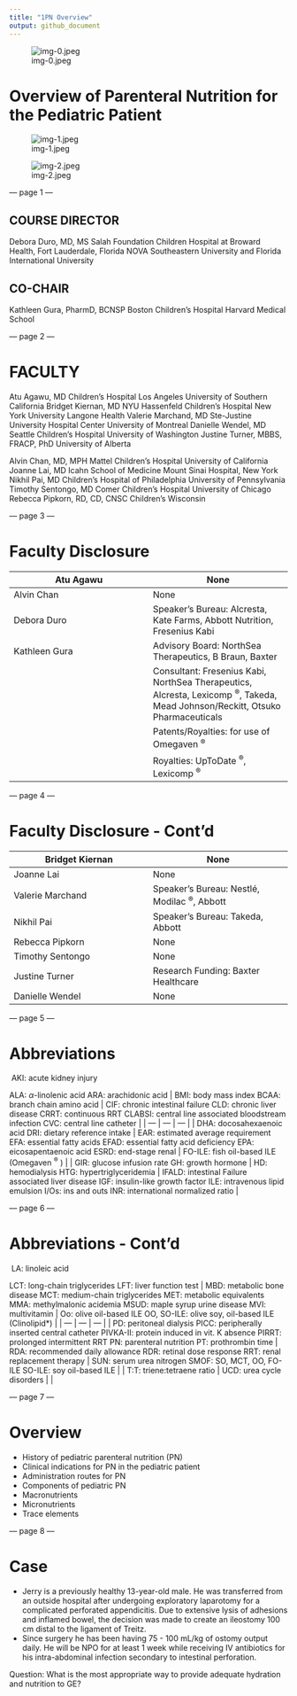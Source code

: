```yaml
---
title: "1PN Overview"
output: github_document
---
```


![img-0.jpeg](images/f132e9822aea14fe.png)

# **Overview of Parenteral Nutrition for the Pediatric Patient**

![img-1.jpeg](images/db0c4bff2f3620ca.png)

![img-2.jpeg](images/09a9762d9e2cf1c6.png)

--- page 1 ---

## COURSE DIRECTOR

Debora Duro, MD, MS
Salah Foundation Children Hospital at
Broward Health, Fort Lauderdale, Florida
NOVA Southeastern University and
Florida International University

## CO-CHAIR

Kathleen Gura, PharmD, BCNSP
Boston Children's Hospital
Harvard Medical School

--- page 2 ---

# FACULTY 

Atu Agawu, MD
Children's Hospital Los Angeles
University of Southern California
Bridget Kiernan, MD
NYU Hassenfeld Children's Hospital
New York University Langone Health
Valerie Marchand, MD
Ste-Justine University Hospital Center
University of Montreal
Danielle Wendel, MD
Seattle Children's Hospital
University of Washington
Justine Turner, MBBS, FRACP, PhD
University of Alberta

Alvin Chan, MD, MPH
Mattel Children's Hospital
University of California
Joanne Lai, MD
Icahn School of Medicine
Mount Sinai Hospital, New York
Nikhil Pai, MD
Children's Hospital of Philadelphia
University of Pennsylvania
Timothy Sentongo, MD
Comer Children's Hospital
University of Chicago
Rebecca Pipkorn, RD, CD, CNSC
Children's Wisconsin

--- page 3 ---

# Faculty Disclosure

|  Atu Agawu | None  |
| --- | --- |
|  Alvin Chan | None  |
|  Debora Duro | Speaker's Bureau: Alcresta, Kate Farms, Abbott Nutrition, Fresenius Kabi  |
|  Kathleen Gura | Advisory Board: NorthSea Therapeutics, B Braun, Baxter  |
|   | Consultant: Fresenius Kabi, NorthSea Therapeutics, Alcresta, Lexicomp ${ }^{\circledR}$, Takeda, Mead Johnson/Reckitt, Otsuko Pharmaceuticals  |
|   | Patents/Royalties: for use of Omegaven ${ }^{\circledR}$  |
|   | Royalties: UpToDate ${ }^{\circledR}$, Lexicomp ${ }^{\circledR}$  |

--- page 4 ---

# Faculty Disclosure - Cont'd

|  Bridget Kiernan | None  |
| --- | --- |
|  Joanne Lai | None  |
|  Valerie Marchand | Speaker's Bureau: Nestlé, Modilac ${ }^{\circledR}$, Abbott  |
|  Nikhil Pai | Speaker's Bureau: Takeda, Abbott  |
|  Rebecca Pipkorn | None  |
|  Timothy Sentongo | None  |
|  Justine Turner | Research Funding: Baxter Healthcare  |
|  Danielle Wendel | None  |

--- page 5 ---

# Abbreviations

|  AKI: acute kidney injury
ALA: $\alpha$-linolenic acid
ARA: arachidonic acid | BMI: body mass index
BCAA: branch chain amino acid | CIF: chronic intestinal failure
CLD: chronic liver disease
CRRT: continuous RRT
CLABSI: central line associated bloodstream infection
CVC: central line catheter  |
| --- | --- | --- |
|  DHA: docosahexaenoic acid
DRI: dietary reference intake | EAR: estimated average requirement
EFA: essential fatty acids
EFAD: essential fatty acid deficiency
EPA: eicosapentaenoic acid
ESRD: end-stage renal | FO-ILE: fish oil-based ILE (Omegaven ${ }^{\circledR}$ )  |
|  GIR: glucose infusion rate
GH: growth hormone | HD: hemodialysis
HTG: hypertriglyceridemia | IFALD: intestinal Failure associated liver disease
IGF: insulin-like growth factor
ILE: intravenous lipid emulsion
I/Os: ins and outs
INR: international normalized ratio  |

--- page 6 ---

# Abbreviations - Cont'd

|  LA: linoleic acid
LCT: long-chain triglycerides
LFT: liver function test | MBD: metabolic bone disease
MCT: medium-chain triglycerides
MET: metabolic equivalents
MMA: methylmalonic acidemia
MSUD: maple syrup urine disease
MVI: multivitamin | Oo: olive oil-based ILE
OO, SO-ILE: olive soy, oil-based ILE (Clinolipid*)  |
| --- | --- | --- |
|  PD: peritoneal dialysis
PICC: peripherally inserted central catheter
PIVKA-II: protein induced in vit. K absence
PIRRT: prolonged intermittent RRT
PN: parenteral nutrition
PT: prothrombin time | RDA: recommended daily allowance
RDR: retinal dose response
RRT: renal replacement therapy | SUN: serum urea nitrogen
SMOF: SO, MCT, OO, FO-ILE
SO-ILE: soy oil-based ILE  |
|  T:T: triene:tetraene ratio | UCD: urea cycle disorders |   |

--- page 7 ---

# Overview 

- History of pediatric parenteral nutrition (PN)
- Clinical indications for PN in the pediatric patient
- Administration routes for PN
- Components of pediatric PN
- Macronutrients
- Micronutrients
- Trace elements

--- page 8 ---

# Case 

- Jerry is a previously healthy 13-year-old male. He was transferred from an outside hospital after undergoing exploratory laparotomy for a complicated perforated appendicitis. Due to extensive lysis of adhesions and inflamed bowel, the decision was made to create an ileostomy 100 cm distal to the ligament of Treitz.
- Since surgery he has been having 75 - $100 \mathrm{~mL} / \mathrm{kg}$ of ostomy output daily. He will be NPO for at least 1 week while receiving IV antibiotics for his intra-abdominal infection secondary to intestinal perforation.

Question: What is the most appropriate way to provide adequate hydration and nutrition to GE?